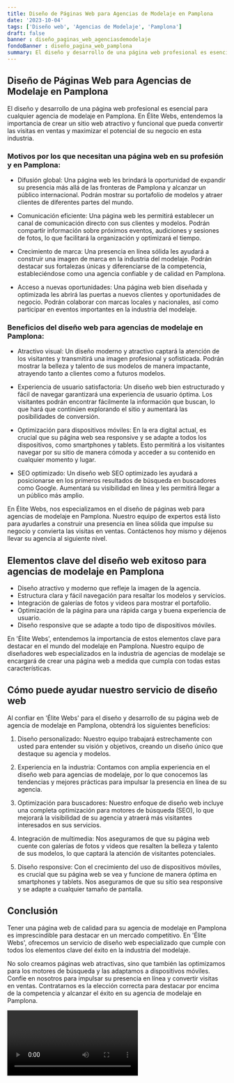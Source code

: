 ```yaml
---
title: Diseño de Páginas Web para Agencias de Modelaje en Pamplona
date: '2023-10-04'
tags: ['Diseño web', 'Agencias de Modelaje', 'Pamplona']
draft: false
banner : diseño_paginas_web_agenciasdemodelaje
fondoBanner : diseño_pagina_web_pamplona
summary: El diseño y desarrollo de una página web profesional es esencial para cualquier agencia de modelaje en Pamplona. En Élite Webs, entendemos la importancia de crear un sitio web atractivo y funcional que pueda convertir las visitas en ventas y maximizar el potencial de su negocio en esta industria.
---
```


## Diseño de Páginas Web para Agencias de Modelaje en Pamplona

El diseño y desarrollo de una página web profesional es esencial para cualquier agencia de modelaje en Pamplona. En Élite Webs, entendemos la importancia de crear un sitio web atractivo y funcional que pueda convertir las visitas en ventas y maximizar el potencial de su negocio en esta industria.

### Motivos por los que necesitan una página web en su profesión y en Pamplona:

- Difusión global: Una página web les brindará la oportunidad de expandir su presencia más allá de las fronteras de Pamplona y alcanzar un público internacional. Podrán mostrar su portafolio de modelos y atraer clientes de diferentes partes del mundo.

- Comunicación eficiente: Una página web les permitirá establecer un canal de comunicación directo con sus clientes y modelos. Podrán compartir información sobre próximos eventos, audiciones y sesiones de fotos, lo que facilitará la organización y optimizará el tiempo.

- Crecimiento de marca: Una presencia en línea sólida les ayudará a construir una imagen de marca en la industria del modelaje. Podrán destacar sus fortalezas únicas y diferenciarse de la competencia, estableciéndose como una agencia confiable y de calidad en Pamplona.

- Acceso a nuevas oportunidades: Una página web bien diseñada y optimizada les abrirá las puertas a nuevos clientes y oportunidades de negocio. Podrán colaborar con marcas locales y nacionales, así como participar en eventos importantes en la industria del modelaje.

### Beneficios del diseño web para agencias de modelaje en Pamplona:

- Atractivo visual: Un diseño moderno y atractivo captará la atención de los visitantes y transmitirá una imagen profesional y sofisticada. Podrán mostrar la belleza y talento de sus modelos de manera impactante, atrayendo tanto a clientes como a futuros modelos.

- Experiencia de usuario satisfactoria: Un diseño web bien estructurado y fácil de navegar garantizará una experiencia de usuario óptima. Los visitantes podrán encontrar fácilmente la información que buscan, lo que hará que continúen explorando el sitio y aumentará las posibilidades de conversión.

- Optimización para dispositivos móviles: En la era digital actual, es crucial que su página web sea responsive y se adapte a todos los dispositivos, como smartphones y tablets. Esto permitirá a los visitantes navegar por su sitio de manera cómoda y acceder a su contenido en cualquier momento y lugar.

- SEO optimizado: Un diseño web SEO optimizado les ayudará a posicionarse en los primeros resultados de búsqueda en buscadores como Google. Aumentará su visibilidad en línea y les permitirá llegar a un público más amplio.

En Élite Webs, nos especializamos en el diseño de páginas web para agencias de modelaje en Pamplona. Nuestro equipo de expertos está listo para ayudarles a construir una presencia en línea sólida que impulse su negocio y convierta las visitas en ventas. Contáctenos hoy mismo y déjenos llevar su agencia al siguiente nivel.

<GifSeo />

<Cta />

## Elementos clave del diseño web exitoso para agencias de modelaje en Pamplona

- Diseño atractivo y moderno que refleje la imagen de la agencia.
- Estructura clara y fácil navegación para resaltar los modelos y servicios.
- Integración de galerías de fotos y videos para mostrar el portafolio.
- Optimización de la página para una rápida carga y buena experiencia de usuario.
- Diseño responsive que se adapte a todo tipo de dispositivos móviles.

En 'Élite Webs', entendemos la importancia de estos elementos clave para destacar en el mundo del modelaje en Pamplona. Nuestro equipo de diseñadores web especializados en la industria de agencias de modelaje se encargará de crear una página web a medida que cumpla con todas estas características. 

## Cómo puede ayudar nuestro servicio de diseño web

Al confiar en 'Élite Webs' para el diseño y desarrollo de su página web de agencia de modelaje en Pamplona, obtendrá los siguientes beneficios:

1. Diseño personalizado: Nuestro equipo trabajará estrechamente con usted para entender su visión y objetivos, creando un diseño único que destaque su agencia y modelos.

2. Experiencia en la industria: Contamos con amplia experiencia en el diseño web para agencias de modelaje, por lo que conocemos las tendencias y mejores prácticas para impulsar la presencia en línea de su agencia.

3. Optimización para buscadores: Nuestro enfoque de diseño web incluye una completa optimización para motores de búsqueda (SEO), lo que mejorará la visibilidad de su agencia y atraerá más visitantes interesados en sus servicios.

4. Integración de multimedia: Nos aseguramos de que su página web cuente con galerías de fotos y videos que resalten la belleza y talento de sus modelos, lo que captará la atención de visitantes potenciales.

5. Diseño responsive: Con el crecimiento del uso de dispositivos móviles, es crucial que su página web se vea y funcione de manera óptima en smartphones y tablets. Nos aseguramos de que su sitio sea responsive y se adapte a cualquier tamaño de pantalla.

## Conclusión

Tener una página web de calidad para su agencia de modelaje en Pamplona es imprescindible para destacar en un mercado competitivo. En 'Élite Webs', ofrecemos un servicio de diseño web especializado que cumple con todos los elementos clave del éxito en la industria del modelaje. 

No solo creamos páginas web atractivas, sino que también las optimizamos para los motores de búsqueda y las adaptamos a dispositivos móviles. Confíe en nosotros para impulsar su presencia en línea y convertir visitas en ventas. Contratarnos es la elección correcta para destacar por encima de la competencia y alcanzar el éxito en su agencia de modelaje en Pamplona.

<Video />

<CtaBot job='Agencias de Modelaje' city='Pamplona'/>

<Gmaps query='Pamplona+españa+maps' />